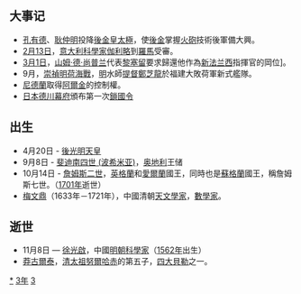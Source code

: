 {{yearTOC|1633|明'''[[崇祯|崇祯]]六年'''；后金'''[[天聪|天聪]]七年'''；越南'''[[德隆|德隆]]五年'''；日本'''[[寬永|寬永]]十年'''}}
== 大事记 ==
*[[孔有德|孔有德]]、[[耿仲明|耿仲明]]投降[[後金|後金]][[皇太極|皇太極]]，使[[後金|後金]]掌握[[火砲|火砲]]技術後軍備大興。
*[[2月13日|2月13日]]，[[意大利|意大利]][[科学家|科學家]][[伽利略·伽利莱|伽利略]]到[[罗马|羅馬]]受審。
*[[3月1日|3月1日]]，[[山姆·德·尚普兰|山姆·德·尚普兰]]代表[[黎塞留|黎塞留]]要求歸還他作為[[新法兰西|新法兰西]]指揮官的岡位]。
*9月，[[崇禎明荷海戰|崇禎明荷海戰]]，[[明|明]]水師[[提督|提督]][[鄭芝龍|鄭芝龍]]於福建大敗荷軍新式艦隊。
*[[尼德蘭|尼德蘭]]取得[[阿爾金|阿爾金]]的控制權。
*[[日本|日本]][[德川幕府|德川幕府]]頒布第一次[[鎖國令|鎖國令]]

== 出生 ==
* 4月20日 - [[後光明天皇|後光明天皇]]
* 9月8日 - [[斐迪南四世_(波希米亚)|斐迪南四世 (波希米亚)]]，[[奥地利|奥地利]]王储
* 10月14日 - [[詹姆斯二世_(英格蘭)|詹姆斯二世]]，[[英格蘭|英格蘭]]和[[愛爾蘭|愛爾蘭]]國王，同時也是[[蘇格蘭|蘇格蘭]]國王，稱詹姆斯七世。（[[1701年|1701年]]逝世）
*[[梅文鼎|梅文鼎]]（1633年－1721年），中國清朝[[天文學家|天文學家]]，[[數學家|數學家]]。

== 逝世 ==
{{Wikisource year mention}}
* 11月8日 — [[徐光啟|徐光啟]]，中國[[明朝|明朝]][[科學家|科學家]]（[[1562年|1562年]]出生）
*[[莽古爾泰|莽古爾泰]]，[[清太祖|清太祖]][[努爾哈赤|努爾哈赤]]的第五子，[[四大貝勒|四大貝勒]]之一。

[[Category:1633年|*]]
[[Category:1630年代|3年]]
[[Category:17世纪各年|3]]